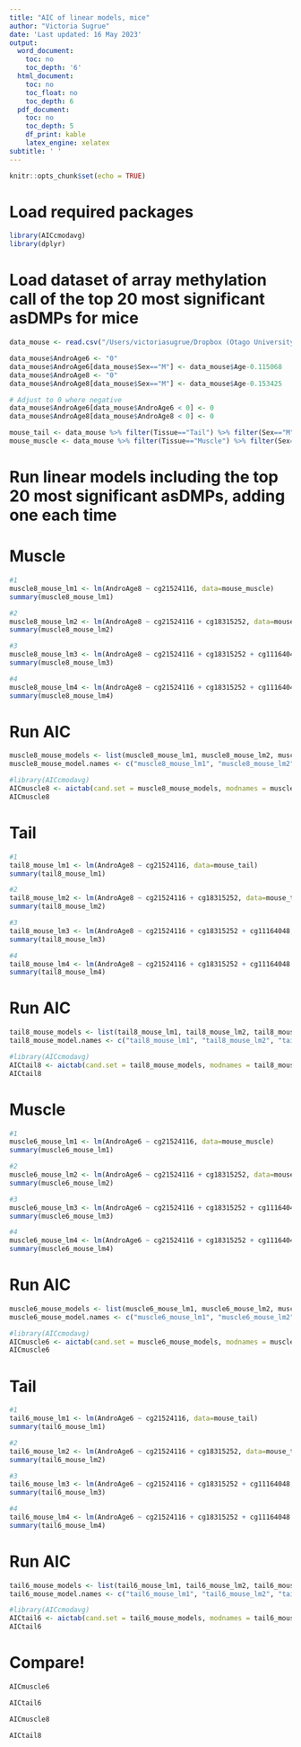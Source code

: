 ```yaml
---
title: "AIC of linear models, mice"
author: "Victoria Sugrue"
date: 'Last updated: 16 May 2023'
output:
  word_document:
    toc: no
    toc_depth: '6'
  html_document:
    toc: no
    toc_float: no
    toc_depth: 6
  pdf_document:
    toc: no
    toc_depth: 5
    df_print: kable
    latex_engine: xelatex
subtitle: ' '
---
```

```r
knitr::opts_chunk$set(echo = TRUE)
```

# Load required packages
```r
library(AICcmodavg)
library(dplyr)
```

# Load dataset of array methylation call of the top 20 most significant asDMPs for mice

```r
data_mouse <- read.csv("/Users/victoriasugrue/Dropbox (Otago University)/00_ThesisWriting/Bioinformatics/Data/Mouse_ArrayData.csv")

data_mouse$AndroAge6 <- "0"
data_mouse$AndroAge6[data_mouse$Sex=="M"] <- data_mouse$Age-0.115068
data_mouse$AndroAge8 <- "0"
data_mouse$AndroAge8[data_mouse$Sex=="M"] <- data_mouse$Age-0.153425

# Adjust to 0 where negative
data_mouse$AndroAge6[data_mouse$AndroAge6 < 0] <- 0
data_mouse$AndroAge8[data_mouse$AndroAge8 < 0] <- 0

mouse_tail <- data_mouse %>% filter(Tissue=="Tail") %>% filter(Sex=="M")
mouse_muscle <- data_mouse %>% filter(Tissue=="Muscle") %>% filter(Sex=="M")
```


# Run linear models including the top 20 most significant asDMPs, adding one each time
# Muscle

```r
#1
muscle8_mouse_lm1 <- lm(AndroAge8 ~ cg21524116, data=mouse_muscle)
summary(muscle8_mouse_lm1)

#2
muscle8_mouse_lm2 <- lm(AndroAge8 ~ cg21524116 + cg18315252, data=mouse_muscle)
summary(muscle8_mouse_lm2)

#3
muscle8_mouse_lm3 <- lm(AndroAge8 ~ cg21524116 + cg18315252 + cg11164048, data=mouse_muscle)
summary(muscle8_mouse_lm3)

#4
muscle8_mouse_lm4 <- lm(AndroAge8 ~ cg21524116 + cg18315252 + cg11164048 + cg00658920, data=mouse_muscle)
summary(muscle8_mouse_lm4)
```

# Run AIC

```r
muscle8_mouse_models <- list(muscle8_mouse_lm1, muscle8_mouse_lm2, muscle8_mouse_lm3, muscle8_mouse_lm4)
muscle8_mouse_model.names <- c("muscle8_mouse_lm1", "muscle8_mouse_lm2", "muscle8_mouse_lm3", "muscle8_mouse_lm4")

#library(AICcmodavg)
AICmuscle8 <- aictab(cand.set = muscle8_mouse_models, modnames = muscle8_mouse_model.names)
AICmuscle8
```


# Tail

```r
#1
tail8_mouse_lm1 <- lm(AndroAge8 ~ cg21524116, data=mouse_tail)
summary(tail8_mouse_lm1)

#2
tail8_mouse_lm2 <- lm(AndroAge8 ~ cg21524116 + cg18315252, data=mouse_tail)
summary(tail8_mouse_lm2)

#3
tail8_mouse_lm3 <- lm(AndroAge8 ~ cg21524116 + cg18315252 + cg11164048, data=mouse_tail)
summary(tail8_mouse_lm3)

#4
tail8_mouse_lm4 <- lm(AndroAge8 ~ cg21524116 + cg18315252 + cg11164048 + cg00658920, data=mouse_tail)
summary(tail8_mouse_lm4)
```

# Run AIC

```r
tail8_mouse_models <- list(tail8_mouse_lm1, tail8_mouse_lm2, tail8_mouse_lm3, tail8_mouse_lm4)
tail8_mouse_model.names <- c("tail8_mouse_lm1", "tail8_mouse_lm2", "tail8_mouse_lm3", "tail8_mouse_lm4")

#library(AICcmodavg)
AICtail8 <- aictab(cand.set = tail8_mouse_models, modnames = tail8_mouse_model.names)
AICtail8
```


# Muscle

```r
#1
muscle6_mouse_lm1 <- lm(AndroAge6 ~ cg21524116, data=mouse_muscle)
summary(muscle6_mouse_lm1)

#2
muscle6_mouse_lm2 <- lm(AndroAge6 ~ cg21524116 + cg18315252, data=mouse_muscle)
summary(muscle6_mouse_lm2)

#3
muscle6_mouse_lm3 <- lm(AndroAge6 ~ cg21524116 + cg18315252 + cg11164048, data=mouse_muscle)
summary(muscle6_mouse_lm3)

#4
muscle6_mouse_lm4 <- lm(AndroAge6 ~ cg21524116 + cg18315252 + cg11164048 + cg00658920, data=mouse_muscle)
summary(muscle6_mouse_lm4)
```

# Run AIC

```r
muscle6_mouse_models <- list(muscle6_mouse_lm1, muscle6_mouse_lm2, muscle6_mouse_lm3, muscle6_mouse_lm4)
muscle6_mouse_model.names <- c("muscle6_mouse_lm1", "muscle6_mouse_lm2", "muscle6_mouse_lm3", "muscle6_mouse_lm4")

#library(AICcmodavg)
AICmuscle6 <- aictab(cand.set = muscle6_mouse_models, modnames = muscle6_mouse_model.names)
AICmuscle6
```


# Tail

```r
#1
tail6_mouse_lm1 <- lm(AndroAge6 ~ cg21524116, data=mouse_tail)
summary(tail6_mouse_lm1)

#2
tail6_mouse_lm2 <- lm(AndroAge6 ~ cg21524116 + cg18315252, data=mouse_tail)
summary(tail6_mouse_lm2)

#3
tail6_mouse_lm3 <- lm(AndroAge6 ~ cg21524116 + cg18315252 + cg11164048, data=mouse_tail)
summary(tail6_mouse_lm3)

#4
tail6_mouse_lm4 <- lm(AndroAge6 ~ cg21524116 + cg18315252 + cg11164048 + cg00658920, data=mouse_tail)
summary(tail6_mouse_lm4)
```

# Run AIC

```r
tail6_mouse_models <- list(tail6_mouse_lm1, tail6_mouse_lm2, tail6_mouse_lm3, tail6_mouse_lm4)
tail6_mouse_model.names <- c("tail6_mouse_lm1", "tail6_mouse_lm2", "tail6_mouse_lm3", "tail6_mouse_lm4")

#library(AICcmodavg)
AICtail6 <- aictab(cand.set = tail6_mouse_models, modnames = tail6_mouse_model.names)
AICtail6
```

# Compare!

```r
AICmuscle6
```

```r
AICtail6
```

```r
AICmuscle8
```

```r
AICtail8
```

